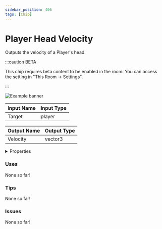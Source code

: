 ```yaml
---
sidebar_position: 406
tags: [Chip]
---
```


# Player Head Velocity

Outputs the velocity of a Player's head.

:::caution BETA

This chip requires beta content to be enabled in the room. You can access the setting in "This Room -> Settings".

:::

![Example banner](./assets/6577e6e8-8039-4843-aba1-993eb6967326.svg)

| Input Name | Input Type |
|-----------|-----------|
| Target | player |

| Output Name | Output Type |
|-----------|-----------|
| Velocity | vector3 |


<details>
  <summary>Properties</summary>
  <div>
    <div>
    <table>
      <thead>
        <tr>
          <th>Is beta required?</th>
          <th>✅</th>
        </tr>
        <tr>
          <th>Is this chip a trolling risk?</th>
          <th>❌</th>
        </tr>
        <tr>
          <th>Chip UUID</th>
          <th>6577e6e8-8039-4843-aba1-993eb6967326</th>
        </tr>
      </thead>
    </table>
    </div>
  </div>
</details>

### Uses

None so far!

### Tips

None so far!

### Issues

None so far!